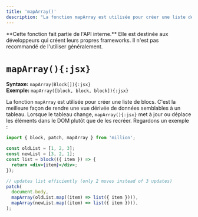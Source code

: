 ```yaml
---
title: 'mapArray()'
description: "La fonction mapArray est utilisée pour créer une liste de blocs. C'est la meilleure façon de parcourir un tableau."
---
```



<Callout type="warning">
  **Cette fonction fait partie de l'API interne.** Elle est destinée aux développeurs qui créent leurs propres frameworks. Il n'est pas recommandé de l'utiliser généralement.
</Callout>

<br />

# `mapArray(){:jsx}`

**Syntaxe:** `mapArray(Block[]){:jsx}`\
**Exemple:** `mapArray([block, block, block]){:jsx}`

La fonction `mapArray` est utilisée pour créer une liste de blocs. C'est la meilleure façon de rendre une vue dérivée de données semblables à un tableau. Lorsque le tableau change, `mapArray(){:jsx}` met à jour ou déplace les éléments dans le DOM plutôt que de les recréer. Regardons un exemple :

```jsx
import { block, patch, mapArray } from 'million';

const oldList = [1, 2, 3];
const newList = [3, 2, 1];
const list = block(({ item }) => {
  return <div>{item}</div>;
});

// updates list efficiently (only 2 moves instead of 3 updates)
patch(
  document.body,
  mapArray(oldList.map((item) => list({ item }))),
  mapArray(newList.map((item) => list({ item }))),
);
```
